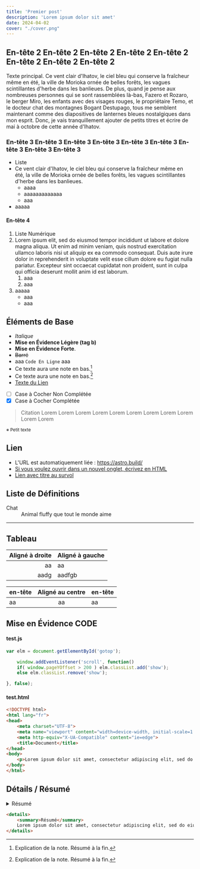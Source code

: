 ```yaml
---
title: 'Premier post'
description: 'Lorem ipsum dolor sit amet'
date: 2024-04-02
cover: "./cover.png"
---
```


## En-tête 2 En-tête 2 En-tête 2 En-tête 2 En-tête 2 En-tête 2 En-tête 2 En-tête 2
Texte principal. Ce vent clair d'Ihatov, le ciel bleu qui conserve la fraîcheur même en été, la ville de Morioka ornée de belles forêts, les vagues scintillantes d'herbe dans les banlieues. De plus, quand je pense aux nombreuses personnes qui se sont rassemblées là-bas, Fazero et Rozaro, le berger Miro, les enfants avec des visages rouges, le propriétaire Temo, et le docteur chat des montagnes Bogant Destupago, tous me semblent maintenant comme des diapositives de lanternes bleues nostalgiques dans mon esprit. Donc, je vais tranquillement ajouter de petits titres et écrire de mai à octobre de cette année d'Ihatov.

### En-tête 3 En-tête 3 En-tête 3 En-tête 3 En-tête 3 En-tête 3 En-tête 3 En-tête 3 En-tête 3
- Liste
- Ce vent clair d'Ihatov, le ciel bleu qui conserve la fraîcheur même en été, la ville de Morioka ornée de belles forêts, les vagues scintillantes d'herbe dans les banlieues.
    - aaaa
    - aaaaaaaaaaaaa
    - aaa
- aaaaa

#### En-tête 4
1. Liste Numérique
1. Lorem ipsum elit, sed do eiusmod tempor incididunt ut labore et dolore magna aliqua. Ut enim ad minim veniam, quis nostrud exercitation ullamco laboris nisi ut aliquip ex ea commodo consequat. Duis aute irure dolor in reprehenderit in voluptate velit esse cillum dolore eu fugiat nulla pariatur. Excepteur sint occaecat cupidatat non proident, sunt in culpa qui officia deserunt mollit anim id est laborum.
    1. aaa
    1. aaa
1. aaaaa
    * aaa
    * aaa

## Éléments de Base
- *Italique*
- <b>Mise en Évidence Légère (tag b)</b>
- **Mise en Évidence Forte**.
- ~~Barré~~
- aaa `Code En Ligne` aaa
- Ce texte aura une note en bas.[^1]
- Ce texte aura une note en bas.[^2]
- [Texte du Lien](https://astro.build/)
- [ ] Case à Cocher Non Complétée
- [x] Case à Cocher Complétée

[^1]: Explication de la note. Résumé à la fin.
[^2]: Explication de la note. Résumé à la fin.

> Citation Lorem Lorem Lorem Lorem Lorem Lorem Lorem Lorem Lorem Lorem Lorem

<small>※ Petit texte</small>

## Lien
- L'URL est automatiquement liée : https://astro.build/
- <a href="https://astro.build/" target="brank_">Si vous voulez ouvrir dans un nouvel onglet, écrivez en HTML</a>
- [Lien avec titre au survol](https://astro.build/ "Bonjour")

## Liste de Définitions

<dl>
    <dt>Chat</dt>
    <dd>Animal fluffy que tout le monde aime</dd>
</dl>

---

## Tableau
Aligné à droite | Aligné à gauche
--:|:--
aa | aa
aadg | aadfgb

en-tête | Aligné au centre | en-tête
:--|:--:|:--
aa | aa | aa

## Mise en Évidence CODE

#### test.js

```js
var elm = document.getElementById('gotop');

    window.addEventListener('scroll', function()
    if( window.pageYOffset > 200 ) elm.classList.add('show');
    else elm.classList.remove('show');

}, false);
```

#### test.html
```html
<!DOCTYPE html>
<html lang="fr">
<head>
    <meta charset="UTF-8">
    <meta name="viewport" content="width=device-width, initial-scale=1.0">
    <meta http-equiv="X-UA-Compatible" content="ie=edge">
    <title>Document</title>
</head>
<body>
    <p>Lorem ipsum dolor sit amet, consectetur adipiscing elit, sed do eiusmod tempor incididunt ut labore et dolore magna aliqua. Ut enim ad minim veniam, quis nostrud exercitation ullamco laboris nisi ut aliquip ex ea commodo consequat. Duis aute irure dolor in reprehenderit in voluptate velit esse cillum dolore eu fugiat nulla pariatur. Excepteur sint occaecat cupidatat non proident, sunt in culpa qui officia deserunt mollit anim id est laborum.</p>
</body>
</html>
```

## Détails / Résumé

<details>
    <summary>Résumé</summary>
    Lorem ipsum dolor sit amet, consectetur adipiscing elit, sed do eiusmod tempor incididunt ut labore et dolore magna aliqua. Ut enim ad minim veniam, quis nostrud exercitation ullamco laboris nisi ut aliquip ex ea commodo consequat. Duis aute irure dolor in reprehenderit in voluptate velit esse cillum dolore eu fugiat nulla pariatur. Excepteur sint occaecat cupidatat non proident, sunt in culpa qui officia deserunt mollit anim id est laborum.
</details>

```html
<details>
    <summary>Résumé</summary>
    Lorem ipsum dolor sit amet, consectetur adipiscing elit, sed do eiusmod tempor incididunt ut labore et dolore magna aliqua. Ut enim ad minim veniam, quis nostrud exercitation ullamco laboris nisi ut aliquip ex ea commodo consequat. Duis aute irure dolor in reprehenderit in voluptate velit esse cillum dolore eu fugiat nulla pariatur. Excepteur sint occaecat cupidatat non proident, sunt in culpa qui officia deserunt mollit anim id est laborum.
</details>
```
